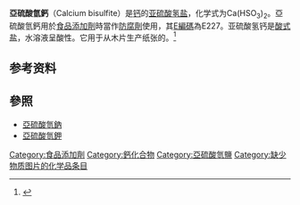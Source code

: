 {{Chembox
|ImageFile=Calcium bisulfite.png
|ImageSize=120px
|IUPACName=Calcium hydrogen sulfite
|OtherNames=Calcium bisulphite<br />E227
|Section1= {{Chembox Identifiers
|  CASNo=13780-03-5
|  PubChem=26268
|  SMILES=OS(=O)[O-].OS(=O)[O-].[Ca+2]
  }}
|Section2= {{Chembox Properties
|  Formula=CaH<sub>2</sub>O<sub>6</sub>S<sub>2</sub>
|  MolarMass=202.22 
|  Appearance=
|  Density=
|  MeltingPtC=203
|  BoilingPt=
|  Solubility=
  }}
|Section3= {{Chembox Hazards
|  MainHazards=
|  FlashPt=
|  Autoignition=
  }}
}}
'''亞硫酸氫鈣'''（Calcium bisulfite）是[[钙|钙]]的[[亞硫酸氫根|亚硫酸氢盐]]，化学式为Ca(HSO<sub>3</sub>)<sub>2</sub>。亞硫酸氫鈣用於[[食品添加劑|食品添加劑]]時當作[[防腐劑|防腐劑]]使用，其[[E編碼|E編碼]]為E227。亚硫酸氢钙是[[酸式盐|酸式盐]]，水溶液呈酸性。它用于从木片生产纸张的{{le|亚硫酸盐工艺|sulfite process}}。<ref>{{Ullmann|doi=10.1002/14356007.a18_545|isbn=3527306730|title=Paper and Pulp|year=2000|last1=Patt|first1=Rudolf|last2=Kordsachia|first2=Othar|last3=Süttinger|first3=Richard|last4=Ohtani|first4=Yoshito|last5=Hoesch|first5=Jochen F.|last6=Ehrler|first6=Peter|last7=Eichinger|first7=Rudolf|last8=Holik|first8=Herbert|last9=Hamm|first9=Udo|last10=Rohmann|first10=Michael E.|last11=Mummenhoff|first11=Peter|last12=Petermann|first12=Erich|last13=Miller|first13=Richard F.|last14=Frank|first14=Dieter|last15=Wilken|first15=Renke|last16=Baumgarten|first16=Heinrich L.|last17=Rentrop|first17=Gert-Heinz}}</ref>

==参考资料==
{{reflist}}

== 參照 ==
* [[亞硫酸氫鈉|亞硫酸氫鈉]]
* [[亞硫酸氫鉀|亞硫酸氫鉀]]

{{鈣化合物}}
{{Inorganic-compound-stub}}

[[Category:食品添加劑|Category:食品添加劑]]
[[Category:鈣化合物|Category:鈣化合物]]
[[Category:亞硫酸氫鹽|Category:亞硫酸氫鹽]]
[[Category:缺少物质图片的化学品条目|Category:缺少物质图片的化学品条目]]